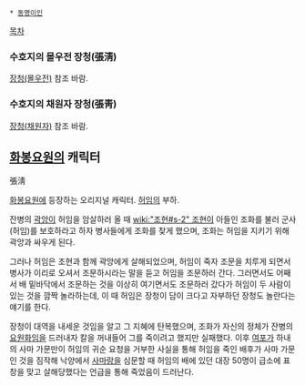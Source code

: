  * [[동명이인]]

[[목차]]

=== 수호지의 몰우전 장청(張淸) ===
[[장청(몰우전)]] 참조 바람.

=== 수호지의 채원자 장청(張靑) ===
[[장청(채원자)]] 참조 바람.

== [[화봉요원]]의 캐릭터 ==
張淸

[[화봉요원]]에 등장하는 오리지널 캐릭터. [[허임]]의 부하.

잔병의 [[곽앙]]이 허임을 암살하러 올 때 [[wiki:"조현#s-2" 조현]]이 아들인 조화를 불러 군사(허임)를 보호하라고 하자 병사들에게 조화를 찾게 했으며, 조화는 허임을 지키기 위해 곽앙과 싸우게 된다.

그러나 허임은 조현과 함께 곽앙에게 살해되었으며, 허임이 죽자 조문을 치루게 되면서 병사가 이리로 오셔서 조문하시라는 말을 듣고 허임을 조문하러 간다. 그러면서도 어째서 배 밑바닥에서 조문하는 것을 이상히 여기면서도 조문하러 갔다가 허임이 두 사람이 있는 것을 깜짝 놀라하는데, 이 때 허임은 장청이 담이 크다고 자부하던 장청도 놀란다는 얘기를 한다.

장청이 대역을 내세운 것임을 알고 그 지혜에 탄복했으며, 조화가 자신의 정체가 잔병의 [[요원화]]임을 드러내자 칼을 꺼내들어 그를 죽이려고 했지만 실패했다. 이후 [[여포]]가 하내의 사마 가문만이 허임의 귀순 요청을 거부한 사실을 통해 허임을 죽인 배후가 사마 가문인 것을 짐작해 낙양에서 [[사마랑]]을 심문할 때 허임의 배에 있던 대장 50명이 급소에 표창을 맞고 살해당했다는 언급을 통해 죽었음이 드러난다.
